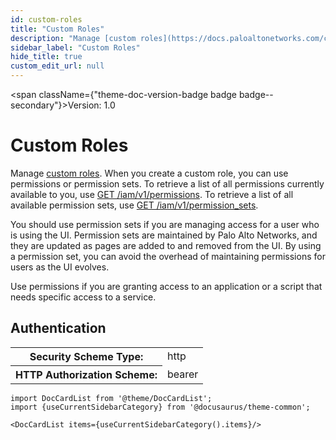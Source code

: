 ```yaml
---
id: custom-roles
title: "Custom Roles"
description: "Manage [custom roles](https://docs.paloaltonetworks.com/common-services/identity-and-access-access-management/manage-identity-and-access/add-custom-roles)."
sidebar_label: "Custom Roles"
hide_title: true
custom_edit_url: null
---
```



<span className={"theme-doc-version-badge badge badge--secondary"}>Version: 1.0</span>

<h1 className={"openapi__heading"}>Custom Roles</h1>



Manage [custom roles](https://docs.paloaltonetworks.com/common-services/identity-and-access-access-management/manage-identity-and-access/add-custom-roles). 
When you create a custom role, you can use permissions or permission sets. To retrieve a list of all permissions currently available to you, use
[GET /iam/v1/permissions](/sase/api/iam/get-iam-v-1-permissions/). To retrieve a list of all available permission sets, 
use [GET /iam/v1/permission_sets](/sase/api/iam/get-iam-v-1-permission-sets/).

You should use permission sets if you are managing access for a user who is using the UI. Permission sets are maintained by Palo Alto Networks, and they 
are updated as pages are added to and removed from the UI. By using a permission set, you can avoid the overhead of maintaining permissions for
users as the UI evolves.

Use permissions if you are granting access to an application or a script that needs specific access to a service.


<div style={{"marginBottom":"2rem"}}><h2 id={"authentication"} style={{"marginBottom":"1rem"}}>Authentication</h2><SchemaTabs className={"openapi-tabs__security-schemes"}><TabItem label={"HTTP: Bearer Auth"} value={"Bearer"}><div><table><tbody><tr><th>Security Scheme Type:</th><td>http</td></tr><tr><th>HTTP Authorization Scheme:</th><td>bearer</td></tr></tbody></table></div></TabItem></SchemaTabs></div>

```mdx-code-block
import DocCardList from '@theme/DocCardList';
import {useCurrentSidebarCategory} from '@docusaurus/theme-common';

<DocCardList items={useCurrentSidebarCategory().items}/>
```
      